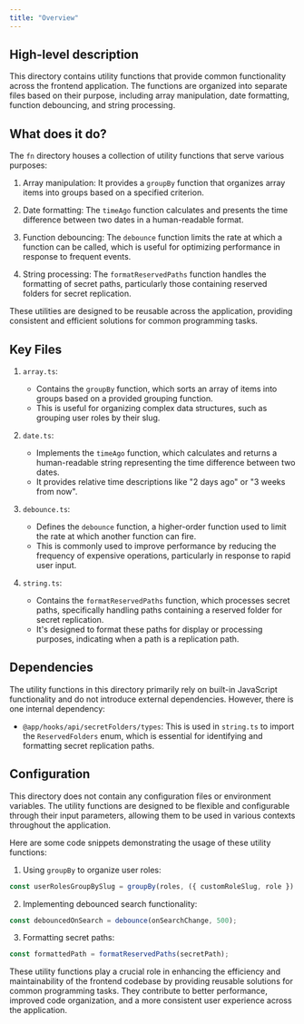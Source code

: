```yaml
---
title: "Overview"
---
```


## High-level description
This directory contains utility functions that provide common functionality across the frontend application. The functions are organized into separate files based on their purpose, including array manipulation, date formatting, function debouncing, and string processing.

## What does it do?
The `fn` directory houses a collection of utility functions that serve various purposes:

1. Array manipulation: It provides a `groupBy` function that organizes array items into groups based on a specified criterion.

2. Date formatting: The `timeAgo` function calculates and presents the time difference between two dates in a human-readable format.

3. Function debouncing: The `debounce` function limits the rate at which a function can be called, which is useful for optimizing performance in response to frequent events.

4. String processing: The `formatReservedPaths` function handles the formatting of secret paths, particularly those containing reserved folders for secret replication.

These utilities are designed to be reusable across the application, providing consistent and efficient solutions for common programming tasks.

## Key Files

1. `array.ts`:
   - Contains the `groupBy` function, which sorts an array of items into groups based on a provided grouping function.
   - This is useful for organizing complex data structures, such as grouping user roles by their slug.

2. `date.ts`:
   - Implements the `timeAgo` function, which calculates and returns a human-readable string representing the time difference between two dates.
   - It provides relative time descriptions like "2 days ago" or "3 weeks from now".

3. `debounce.ts`:
   - Defines the `debounce` function, a higher-order function used to limit the rate at which another function can fire.
   - This is commonly used to improve performance by reducing the frequency of expensive operations, particularly in response to rapid user input.

4. `string.ts`:
   - Contains the `formatReservedPaths` function, which processes secret paths, specifically handling paths containing a reserved folder for secret replication.
   - It's designed to format these paths for display or processing purposes, indicating when a path is a replication path.

## Dependencies
The utility functions in this directory primarily rely on built-in JavaScript functionality and do not introduce external dependencies. However, there is one internal dependency:

- `@app/hooks/api/secretFolders/types`: This is used in `string.ts` to import the `ReservedFolders` enum, which is essential for identifying and formatting secret replication paths.

## Configuration
This directory does not contain any configuration files or environment variables. The utility functions are designed to be flexible and configurable through their input parameters, allowing them to be used in various contexts throughout the application.

Here are some code snippets demonstrating the usage of these utility functions:

1. Using `groupBy` to organize user roles:

```typescript
const userRolesGroupBySlug = groupBy(roles, ({ customRoleSlug, role }) =&gt; customRoleSlug || role);
```

2. Implementing debounced search functionality:

```typescript
const debouncedOnSearch = debounce(onSearchChange, 500);
```

3. Formatting secret paths:

```typescript
const formattedPath = formatReservedPaths(secretPath);
```

These utility functions play a crucial role in enhancing the efficiency and maintainability of the frontend codebase by providing reusable solutions for common programming tasks. They contribute to better performance, improved code organization, and a more consistent user experience across the application.